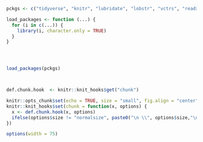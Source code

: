 ```r
pckgs <- c("tidyverse", "knitr", "lubridate", "lobstr", "vctrs", "readxl", "haven", "SAScii", "nycflights13", "glue", "RcppRoll", "ragg")

load_packages <- function (...) {
  for (i in c(...)) {
    library(i, character.only = TRUE)
  }
}




load_packages(pckgs)



def.chunk.hook  <- knitr::knit_hooks$get("chunk")

knitr::opts_chunk$set(echo = TRUE, size = "small", fig.align = "center", dev = "ragg_png", fig.width = 6.5, fig.height = 4.5, dpi = 72)
knitr::knit_hooks$set(chunk = function(x, options) {
  x <- def.chunk.hook(x, options)
  ifelse(options$size != "normalsize", paste0("\n \\", options$size,"\n\n", x, "\n\n \\normalsize"), x)
})

options(width = 75)
```